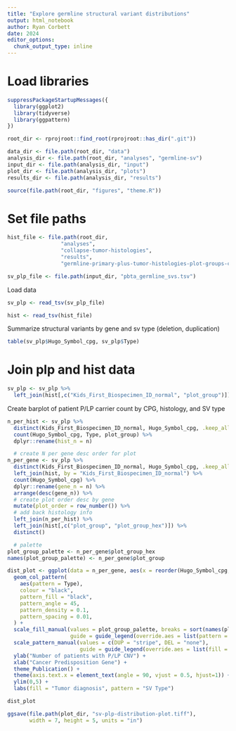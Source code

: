 ```yaml
---
title: "Explore germline structural variant distributions"
output: html_notebook
author: Ryan Corbett
date: 2024
editor_options: 
  chunk_output_type: inline
---
```


# Load libraries
```r
suppressPackageStartupMessages({
  library(ggplot2)
  library(tidyverse)
  library(ggpattern)
})

root_dir <- rprojroot::find_root(rprojroot::has_dir(".git"))

data_dir <- file.path(root_dir, "data")
analysis_dir <- file.path(root_dir, "analyses", "germline-sv")
input_dir <- file.path(analysis_dir, "input")
plot_dir <- file.path(analysis_dir, "plots")
results_dir <- file.path(analysis_dir, "results")

source(file.path(root_dir, "figures", "theme.R"))
```

# Set file paths
```r

hist_file <- file.path(root_dir, 
                 "analyses", 
                 "collapse-tumor-histologies", 
                 "results",
                 "germline-primary-plus-tumor-histologies-plot-groups-clin-meta.tsv")

sv_plp_file <- file.path(input_dir, "pbta_germline_svs.tsv")


```

Load data
```r

sv_plp <- read_tsv(sv_plp_file)

hist <- read_tsv(hist_file)

```

Summarize structural variants by gene and sv type (deletion, duplication)
```r

table(sv_plp$Hugo_Symbol_cpg, sv_plp$Type)

```

# Join plp and hist data
```r

sv_plp <- sv_plp %>%
  left_join(hist[,c("Kids_First_Biospecimen_ID_normal", "plot_group")])

```

Create barplot of patient P/LP carrier count by CPG, histology, and SV type
```r

n_per_hist <- sv_plp %>%
  distinct(Kids_First_Biospecimen_ID_normal, Hugo_Symbol_cpg, .keep_all = T) %>%
  count(Hugo_Symbol_cpg, Type, plot_group) %>%
  dplyr::rename(hist_n = n)

  # create N per gene desc order for plot
n_per_gene <- sv_plp %>%
  distinct(Kids_First_Biospecimen_ID_normal, Hugo_Symbol_cpg, .keep_all = T) %>%
  left_join(hist, by = "Kids_First_Biospecimen_ID_normal") %>%
  count(Hugo_Symbol_cpg) %>%
  dplyr::rename(gene_n = n) %>%
  arrange(desc(gene_n)) %>%
  # create plot order desc by gene
  mutate(plot_order = row_number()) %>%
  # add back histology info
  left_join(n_per_hist) %>%
  left_join(hist[,c("plot_group", "plot_group_hex")]) %>%
  distinct()

  # palette
plot_group_palette <- n_per_gene$plot_group_hex
names(plot_group_palette) <- n_per_gene$plot_group

dist_plot <- ggplot(data = n_per_gene, aes(x = reorder(Hugo_Symbol_cpg, plot_order), y = hist_n, fill = plot_group, pattern = Type)) +
  geom_col_pattern(
    aes(pattern = Type),
    colour = "black",
    pattern_fill = "black",
    pattern_angle = 45,
    pattern_density = 0.1,
    pattern_spacing = 0.01,
  ) +
  scale_fill_manual(values = plot_group_palette, breaks = sort(names(plot_group_palette)),
                    guide = guide_legend(override.aes = list(pattern = "none"))) + 
  scale_pattern_manual(values = c(DUP = "stripe", DEL = "none"),
                       guide = guide_legend(override.aes = list(fill = "white"))) +
  ylab("Number of patients with P/LP CNV") +
  xlab("Cancer Predisposition Gene") +
  theme_Publication() +
  theme(axis.text.x = element_text(angle = 90, vjust = 0.5, hjust=1)) +
  ylim(0,5) +
  labs(fill = "Tumor diagnosis", pattern = "SV Type")

dist_plot

ggsave(file.path(plot_dir, "sv-plp-distribution-plot.tiff"),
       width = 7, height = 5, units = "in")

```